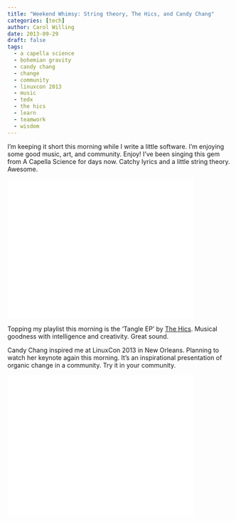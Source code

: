 ```yaml
---
title: "Weekend Whimsy: String theory, The Hics, and Candy Chang"
categories: [tech]
author: Carol Willing
date: 2013-09-29
draft: false
tags:
  - a capella science
  - bohemian gravity
  - candy chang
  - change
  - community
  - linuxcon 2013
  - music
  - tedx
  - the hics
  - learn
  - teamwork
  - wisdom
---
```


I'm keeping it short this morning while I write a little software. I'm enjoying some good music, art, and community. Enjoy!
<!-- more -->
I've been singing this gem from A Capella Science for days now. Catchy lyrics and a little string theory. Awesome.

<iframe src="//www.youtube.com/embed/2rjbtsX7twc" height="315" width="420" allowfullscreen="" frameborder="0"></iframe>

Topping my playlist this morning is the 'Tangle EP' by [The Hics](http://thehics.com/). Musical goodness with intelligence and creativity. Great sound.

Candy Chang inspired me at LinuxCon 2013 in New Orleans. Planning to watch her keynote again this morning. It's an inspirational presentation of organic change in a community. Try it in your community.

<iframe src="//www.youtube.com/embed/w5cVr09VQEE" height="315" width="420" allowfullscreen="" frameborder="0"></iframe>
